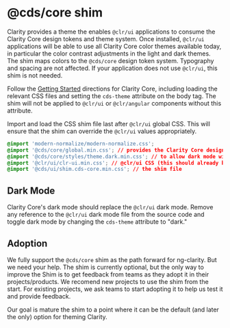 
<Meta title="cds-core shim" />

# @cds/core shim

Clarity provides a theme the enables `@clr/ui` applications to consume the Clarity Core design
tokens and theme system. Once installed, `@clr/ui` applications will be able to use all Clarity Core
color themes available today, in particular the color contrast adjustments in the light and dark
themes. The shim maps colors to the `@cds/core` design token system. Typography and spacing are
not affected. If your application does not use `@clr/ui`, this shim is not needed.

Follow the [Getting Started](https://storybook.core.clarity.design/?path=/story/documentation-getting-started--page)
directions for Clarity Core, including loading the relevant CSS files and setting the `cds-theme`
attribute on the body tag. The shim will not be applied to `@clr/ui` or `@clr/angular` components
without this attribute.

Import and load the CSS shim file last after `@clr/ui` global CSS. This will ensure that the shim can
override the `@clr/ui` values appropriately.

```css
@import 'modern-normalize/modern-normalize.css';
@import '@cds/core/global.min.css'; // provides the Clarity Core design tokens
@import '@cds/core/styles/theme.dark.min.css'; // to allow dark mode with cds-theme="dark"
@import '@clr/ui/clr-ui.min.css'; // @clr/ui CSS (this should already be imported by your application)
@import '@cds/ui/shim.cds-core.min.css'; // the shim file
```

## Dark Mode

Clarity Core's dark mode should replace the `@clr/ui` dark mode. Remove any reference to the `@clr/ui`
dark mode file from the source code and toggle dark mode by changing the `cds-theme` attribute to "dark."

## Adoption

We fully support the `@cds/core` shim as the path forward for ng-clarity. But we need your help. The
shim is currently optional, but the only way to improve the Shim is to get feedback from teams as
they adopt it in their projects/products. We recomend new projects to use the shim from the start.
For existing projects, we ask teams to start adopting it to help us test it and provide feedback.

Our goal is mature the shim to a point where it can be the default (and later the only) option for
theming Clarity.
